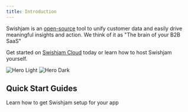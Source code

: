 ```yaml
---
title: Introduction
---
```

Swishjam is an <a href='https://github.com/swishjam/swishjam'>open-source</a> tool to unify customer data and easily drive meaningful insights and action. We think of it as "The brain of your B2B SaaS"

Get started on <a href="https://app.swishjam.com/register">Swishjam Cloud</a> today or learn how to host Swishjam yourself.

<img
  className="block dark:hidden border border-1 rounded-md"
  src="/images/hero.png"
  alt="Hero Light"
/>
<img
  className="hidden dark:block border-grey-100 border-1 rounded-md"
  src="/images/hero.png"
  alt="Hero Dark"
/>

## Quick Start Guides 

Learn how to get Swishjam setup for your app

<CardGroup cols={2}>
  <Card
    title="Next.js"
    icon="square-js"
    href="/docs/nextjs"
  >
  </Card>
  <Card
    title="React"
    icon="square-js"
    href="/docs/reactjs"
  >
  </Card>
  <Card
    title="Vanilla Javascript"
    icon="square-js"
    href="/docs/vanillajs"
  >
  </Card>
</CardGroup>
